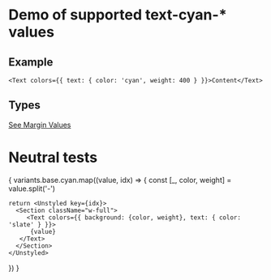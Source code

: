 
# Demo of supported text-cyan-* values

## Example
```
<Text colors={{ text: { color: 'cyan', weight: 400 } }}>Content</Text>
```
## Types
[See Margin Values](https://github.com/bolanosdev/phoenix-ui/blob/main/libraries/types/sizing/width.types.ts)


# Neutral tests
{
  variants.base.cyan.map((value, idx) => {
    const [_, color, weight] =  value.split('-')

    return <Unstyled key={idx}>
      <Section className="w-full">
         <Text colors={{ background: {color, weight}, text: { color: 'slate' } }}>
          {value}
       </Text> 
      </Section>
    </Unstyled>
  })
}



